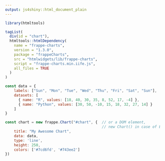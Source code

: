 ```yaml
---
output: js4shiny::html_document_plain
---
```


```r
library(htmltools)

tagList(
  div(id = "chart"),
  htmltools::htmlDependency(
    name = "frappe-charts",
    version = "1.3.0",
    package = "frappeCharts",
    src = "htmlwidgets/lib/frappe-charts",
    script = "frappe-charts.min.iife.js",
    all_files = TRUE
  )
)
```

```js
const data = {
    labels: ["Sun", "Mon", "Tue", "Wed", "Thu", "Fri", "Sat", "Sun"],
    datasets: [
      { name: "R", values: [18, 40, 30, 35, 8, 52, 17, -4] },
      { name: "Python", values: [30, 50, -10, 15, 18, 32, 27, 14] }
    ]
}

const chart = new frappe.Chart("#chart", {  // or a DOM element,
                                            // new Chart() in case of ES6 module with above usage
    title: "My Awesome Chart",
    data: data,
    type: 'line',
    height: 250,
    colors: ['#7cd6fd', '#743ee2']
})
```
